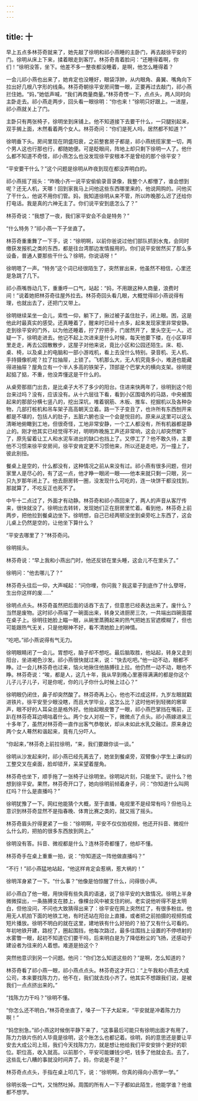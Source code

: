 ```yaml
---
---
---
```

title: 十
---



早上五点多林芬奇就来了，她先敲了徐明和祁小燕睡的主卧门，再去敲徐平安的门。徐明从床上下来，揉着眼走到客厅。林芬奇青着脸问：“还睡得着啊，你们！”徐明没答，坐下。他差不多一整夜都没睡着，是啊，他怎么睡得着？

一会儿祁小燕也出来了，她肯定也没睡好，眼袋浮肿，从内眼角、鼻翼、嘴角向下拉出好几根八字形的线条。林芬奇朝徐平安房间瞥一眼，正要再过去敲门，祁小燕拦住她。“妈，”她低声喊，“我们再商量商量。”林芬奇愣一下，点点头，两人同时向主卧走去。祁小燕走两步，回头看一眼徐明：“你也来！”徐明只好跟上。一进屋，祁小燕就关上了门。

主卧只有两张椅子，徐明坐到床铺上。他不知道接下去要干什么，一只腿别起来，双手搁上面，木然看着两个女人。林芬奇问：“你们是死人吗，居然都不知道？”

徐明垂下头。房间里现在阴盛阳衰，之前整套房子都是，祁小燕统揽家里一切，两个男人这也行那也行，都随她便。可是眨眼间，阵地上却只剩下徐明一人了。他什么都不知道不奇怪，祁小燕怎么也没发现徐平安根本不是曾经的那个徐平安？

“平安要干什么？”这个问题是徐明从昨夜到现在都没弄明白的。

祁小燕摇了摇头：“昨晚小齐一说平安偷偷录音录像，我整个人都懵了，谁会想到呢？还无人机，天哪！回到家我马上问他这些东西哪里来的，他说网购的。问他买了干什么，他说不用你们管。妈，我知道徐明从来不管，所以昨晚那么迟了还给你打电话。我是真的六神无主了。你们说平安到底怎么了？”

林芬奇说：“我想了一夜，我们家平安会不会是特务？”

“什么特务？”祁小燕一下子坐直了。

林芬奇重重舞了一下手，说：“徐明啊，以前你爸说过他们部队抓到水鬼，会同时缴获发报机之类的东西，都是往台湾那边发情报用的。你们说平安居然买了那么多设备，普通人要那些干什么？徐明，你说话呀！”

徐明嗯了一声。“特务”这个词已经很陌生了，突然冒出来，他虽然不相信，心里还是急跳了几下。

祁小燕嘴唇动几下，重重呼一口气，站起：“妈，不用跟这种人商量，浪费时间！”说着她把林芬奇往屋外拉去。林芬奇回头看几眼，大概觉得祁小燕说得有理，也就出去了，还把门又带上。

徐明继续呆坐一会儿，索性一仰，躺下了，揪过被子盖住肚子，闭上眼。困，这是他此时最真实的感受。还真睡着了，醒来时已经十点多，起来发现家里非常安静。走到徐平安的门外，以为他还睡着，拧了拧把手，门居然开了，里头空无一人。迟疑一下，徐明走进去。他记不起上次进来是什么时候，每天他要下楼，在小区草坪里走走，再去公园散散步，这屋子对他来说，竟比小区和公园还陌生。床、柜、桌、椅，以及桌上的电脑和一部小游戏机，看上去没什么特别。录音机、无人机、手持摄像机呢？拉了拉抽屉，上锁了。飞机那么大，无人机究竟多小，难道也能藏得进抽屉？屋角立有一个半人多高的铁架子，顶部是个巴掌大的横向支架。徐明提起掂了掂，不重，他没弄懂这是干什么的。

从桌旁那扇门出去，是比桌子大不了多少的阳台。住进来快两年了，徐明到这个阳台来过吗？没有，应该没有。从十六层往下看，看到小区围墙外的马路，中央被围起来的那部分横七竖八的，挖出深坑，堆着钢筋、木板、推车、挖掘机以及各种杂物，几部打桩机和吊车架子高高朝天立着。路一下子变丑了，也许所有东西刨开来都是不堪的，包括人的肚子，五脏六腑也没一个会是悦目的。原来从这里可以这么清晰地俯瞰到工地，但很奇怪，工地非常安静，一个工人都没有，所有机器都是静止的。刚才他其实已经觉得不对，明明昨晚施工声还非常响，这会儿却突然歇下了，原先留着让工人和水泥车进出的缺口也挡上了。又停工了？他不敢久待，主要他不习惯来徐平安房间，徐平安肯定更不习惯他来，所以还是走吧，万一撞上了，彼此别扭。

餐桌上是空的，什么都没有，这种情况之前从来没有过。祁小燕有很多问题，但对家里人是尽心的，有了这一点，他才睁一眼闭一眼——他本来就只剩一只眼，另一只九岁那年闭上了。他去厨房转一圈，没发现什么可吃的，连一块饼干都没找到，那就算了，不吃反正也死不了。

中午十二点过了，外面才有动静。林芬奇和祁小燕回来了，两人的声音从客厅传来，很快就没了。徐明出去转转，发现她们正在厨房里忙着。看到他，林芬奇上前两步，把他拉到餐桌边坐下。徐明想，自己已经两顿没坐到桌旁吃上东西了，这会儿桌上仍然是空的，让他坐下算什么？

“平安去哪里了？”林芬奇问。

徐明摇头。

林芬奇说：“早上我和小燕出门时，他还反锁在里头睡，这会儿不在里头了。”

徐明问：“他去哪儿了？”

林芬奇头往后一仰，大声喊起：“问你哩，你问我？我这辈子到底作了什么孽呀，生出你这样的废……”

徐明点点头。林芬奇虽然把后面的话吞下去了，但意思已经表达出来了。废什么？当然是废物。这时祁小燕端了一碗面出来，转身又进厨房三次，一共端出四碗面摆在桌子上。徐明往她脸上瞄一眼，从碗里蒸腾起来的热气把她五官遮模糊了，但也可能跟热气无关，只是他眼神不好，看不清她脸上的神情。

“吃吧。”祁小燕说得有气无力。

徐明眼睛闭了一会儿。胃想吃，脑子却不想吃。最后脑取胜，他站起，转身又走到阳台，坐进褐色沙发。祁小燕很快就过来，说：“快去吃吧。”他一动不动，眼都不睁。过一会儿林芬奇也过来，恼火地揪住他胳膊往上拉。他仍然一动不动，眼也不睁。林芬奇说：“唉，都是人，这几十年，我从早到晚心里塞得满满的都是你这个儿子儿子儿子，可是你呢，你的儿子你什么时候上过心？”

徐明眼仍闭住，鼻子却突然酸了。林芬奇再上心，他也不过成这样，九岁左眼就戳进铁片。徐平安至少眼没瞎，而且大学毕业，这怎么比？这时他听到轻微的窸窣声，眼不好的人耳朵总是格外好。他抬起眼皮瞥了一眼，祁小燕巴掌挡在嘴前，正趴在林芬奇耳边嘀咕着什么。两个女人对视一下，微微点了点头。祁小燕嫁进来三十多年了，虽然对林芬奇一直作出客气恭敬状，却从未如此水乳交融过。原来身边两个女人蓦然和谐起来，竟有几分吓人。

“你起来，”林芬奇上前拉徐明，“来，我们要跟你谈一谈。”

徐明从沙发起来时，祁小燕已经先离去了，她坐到餐桌旁，双臂像小学生上课似的工整交叉在桌面，脸却错开，呆呆望着屋角。

林芬奇也坐下，顺手拖了一张椅子让徐明坐。徐明站片刻，只能坐下。说什么？他想到徐平安。果然，林芬奇开口了，她向徐明前倾着身子，问：“你知道什么叫网红吗？什么是直播吗？”

徐明犹豫了一下。网红他能猜个大概，至于直播，电视里不是经常有吗？但他马上意识到林芬奇显然不是指春晚、体育比赛之类的，就又摇了摇头。

林芬奇眉头拧得更紧了一些：“徐明啊，平安不仅仅拍视频，他还开抖音、微视什么什么的，把拍的很多东西放到网上。”

徐明没有答。抖音、微视都是什么？连林芬奇都懂了，他却不懂。

林芬奇手在桌上重重一拍，说：“你知道这一阵他做直播吗？”

“不行！”祁小燕猛地站起，“他这样肯定会惹祸，惹大祸的！”

徐明浑身紧了一下。“什么事？”他像是怕惊醒了什么，问得很小声。

祁小燕白了他一眼，用快得有些失真的语速，说了徐平安的大致情况。徐明上半身微微探出，一条胳膊支在膝上，像棵台风中被支住的树。老实说他听得不是太明白，但他没问，不问也大致猜得出来了：徐平安在网上突然红了，有很多粉丝。他用无人机拍下面的地铁工地，有时还站在阳台上直播，或者把之前拍摄的视频剪成短片播放。徐明不明白的就在这里，建地铁有什么好拍的？拍了又有什么可看的。年初地铁开建，路挖了，圈起围挡，他每次路过，最多往围挡上设置的不停喷射的水雾瞥一眼，起初不知道它们要干吗，后来明白是为了降低粉尘的飞扬，还感动于建设者为往来的人着想。难道是拍这个？

突然他意识到另一个问题。他问：“你们怎么知道这些的？”是啊，怎么知道的？

林芬奇看了祁小燕一眼，祁小燕点点头。林芬奇这才开口：“上午我和小燕去大成公司，本来要找陈力力，他不在，我们就去找小齐了。他其实不想跟我们说，是被我们一点点挤出来的。”

“找陈力力干吗？”徐明不懂。

“你怎么还不明白，”林芬奇坐直了，嗓子一下子大起来，“平安就是冲着陈力力啊！”

“妈您别急。”祁小燕这时候倒平静下来了，“这事最后可能只有徐明出面才有用了，陈力力铁片伤的人毕竟是徐明，这个账怎么也都记着。徐明，妈的意思还是要让平安去大成公司上班，我们今天找陈力力，就是想让他给我们平安安排个更好的职位。职位高，收入就高。以前那个，平安可能嫌钱少吧，钱多了他就会去。去了，这些乱七八糟的事就没时间弄了。妈，你说是不是？”

林芬奇点点头，手指在桌上叩几下，说：“徐明啊，你真的得向小燕学一学。”

徐明长吸一口气，又悄然吐掉。周围的所有人一下子都如此陌生，他能学谁？他谁都不想学。